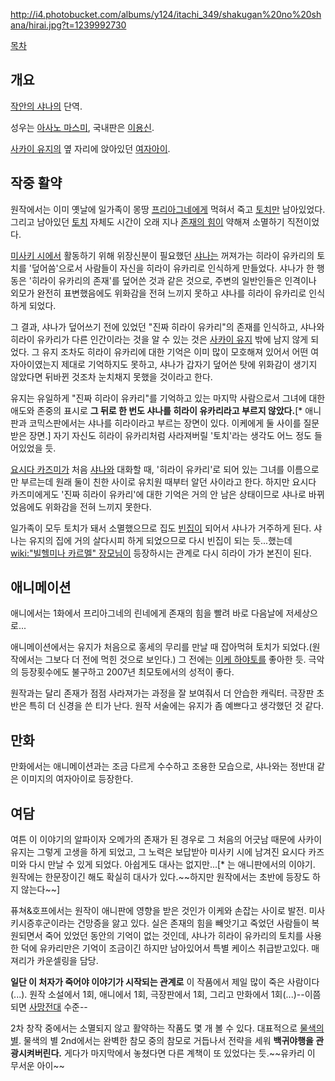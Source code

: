 http://i4.photobucket.com/albums/y124/itachi_349/shakugan%20no%20shana/hirai.jpg?t=1239992730

[[목차]]
== 개요 ==
[[작안의 샤나]]의 단역.

성우는 [[아사노 마스미]], 국내판은 [[이용신]].

[[사카이 유지]]의 옆 자리에 앉아있던 [[여자아이]].

== 작중 활약 ==
원작에서는 이미 옛날에 일가족이 몽땅 [[프리아그네]]에게 먹혀서 죽고 [[토치]]만 남아있었다. 그리고 남아있던 [[토치]] 자체도 시간이 오래 지나 [[존재의 힘]]이 약해져 소멸하기 직전이었다.

[[미사키 시]]에서 활동하기 위해 위장신분이 필요했던 [[샤나]]는 꺼져가는 히라이 유카리의 토치를 '덮어씀'으로서 사람들이 자신을 히라이 유카리로 인식하게 만들었다. 샤나가 한 행동은 '히라이 유카리의 존재'를 덮어쓴 것과 같은 것으로, 주변의 일반인들은 인격이나 외모가 완전히 표변했음에도 위화감을 전혀 느끼지 못하고 샤나를 히라이 유카리로 인식하게 되었다.

그 결과, 샤나가 덮어쓰기 전에 있었던 "진짜 히라이 유카리"의 존재를 인식하고, 샤나와 히라이 유카리가 다른 인간이라는 것을 알 수 있는 것은 [[사카이 유지]] 밖에 남지 않게 되었다. 그 유지 조차도 히라이 유카리에 대한 기억은 이미 많이 모호해져 있어서 어떤 여자아이였는지 제대로 기억하지도 못하고, 샤나가 갑자기 덮어쓴 탓에 위화감이 생기지 않았다면 뒤바뀐 것조차 눈치채지 못했을 것이라고 한다.

유지는 유일하게 "진짜 히라이 유카리"를 기억하고 있는 마지막 사람으로서 그녀에 대한 애도와 존중의 표시로 '''그 뒤로 한 번도 샤나를 히라이 유카리라고 부르지 않았다.'''[* 애니판과 코믹스판에서는 샤나를 히라이라고 부르는 장면이 있다. 이케에게 둘 사이를 질문받은 장면.] 자기 자신도 히라이 유카리처럼 사라져버릴 '토치'라는 생각도 어느 정도 들어있었을 듯.

[[요시다 카즈미]]가 처음 [[샤나]]와 대화할 때, '히라이 유카리'로 되어 있는 그녀를 이름으로만 부르는데 원래 둘이 친한 사이로 유치원 때부터 알던 사이라고 한다. 하지만 요시다 카즈미에게도 '진짜 히라이 유카리'에 대한 기억은 거의 안 남은 상태이므로 샤나로 바뀌었음에도 위화감을 전혀 느끼지 못한다.

일가족이 모두 토치가 돼서 소멸했으므로 집도 [[빈집]]이 되어서 샤나가 거주하게 된다. 샤나는 유지의 집에 거의 살다시피 하게 되었으므로 다시 빈집이 되는 듯...했는데 [[wiki:"빌헬미나 카르멜" 장모님]]이 등장하시는 관계로 다시 히라이 가가 본진이 된다.
== 애니메이션 ==
애니에서는 1화에서 프리아그네의 린네에게 존재의 힘을 빨려 바로 다음날에 저세상으로...

애니메이션에서는 유지가 처음으로 홍세의 무리를 만날 때 잡아먹혀 토치가 되었다.(원작에서는 그보다 더 전에 먹힌 것으로 보인다.) 그 전에는 [[이케 하야토]]를 좋아한 듯. 극악의 등장횟수에도 불구하고 2007년 최모토에서의 성적이 좋다. 

원작과는 달리 존재가 점점 사라져가는 과정을 잘 보여줘서 더 안습한 캐릭터. 극장판 초반은 특히 더 신경을 쓴 티가 난다. 원작 서술에는 유지가 좀 예쁘다고 생각했던 것 같다.

== 만화 ==
만화에서는 애니메이션과는 조금 다르게 수수하고 조용한 모습으로, 샤나와는 정반대 같은 이미지의 여자아이로 등장한다.

== 여담 ==
여튼 이 이야기의 알파이자 오메가의 존재가 된 경우로 그 처음의 어긋남 때문에 사카이 유지는 그렇게 고생을 하게 되었고, 그 노력은 보답받아 미사키 시에 남겨진 요시다 카즈미와 다시 만날 수 있게 되었다. 아쉽게도 대사는 없지만...[* 는 애니판에서의 이야기. 원작에는 한문장이긴 해도 확실히 대사가 있다.~~하지만 원작에서는 초반에 등장도 하지 않는다~~]

퓨쳐&호프에서는 원작이 애니판에 영향을 받은 것인가 이케와 손잡는 사이로 발전.
미사키시증후군이라는 건망증을 앓고 있다. 실은 존재의 힘을 빼앗기고 죽었던 사람들이 복원되면서 죽어 있었던 동안의 기억이 없는 것인데, 샤나가 히라이 유카리의 토치를 사용한 덕에 유카리만은 기억이 조금이긴 하지만 남아있어서 특별 케이스 취급받고있다. 매져리가 카운셀링을 담당.

'''일단 이 처자가 죽어야 이야기가 시작되는 관계로''' 이 작품에서 제일 많이 죽은 사람이다(...). 원작 소설에서 1회, 애니에서 1회, 극장판에서 1회, 그리고 만화에서 1회(...)--이쯤 되면 [[사망전대]] 수준--

2차 창작 중에서는 소멸되지 않고 활약하는 작품도 몇 개 볼 수 있다. 대표적으로 [[물색의 별]]. 물색의 별 2nd에서는 완벽한 참모 중의 참모로 거듭나서 전략을 세워 '''백귀야행을 관광시켜버린다.''' 게다가 마지막에서 놓쳤다면 다른 계책이 또 있었다는 듯.~~유카리 이 무서운 아이~~
